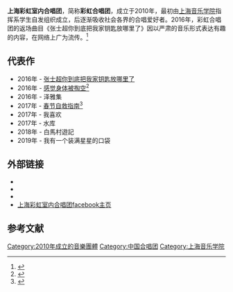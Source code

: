 {{藝人
| 姓名 = 上海彩虹室内合唱团
| 類型 = 组合
| 圖片 = 
| 圖片簡介 = 
| 圖片尺寸 = 150px
| 外文名 = 
| 外文 = 
| 英文名 = Shanghai Rainbow Chamber Singers
| 國籍 = {{PRC}}
| 音樂類型 = [[合唱|合唱]]
| 活躍年代 = 2010年至今
| 經紀公司 = 上海西瓜山文化传媒有限公司
| 網站 = 
}}
{{Infobox Company
| company_name = 上海西瓜山文化传媒有限公司
| company_name_en = Shanghai Xi Gua Shan Culture Media Co.,Ltd.
| company_logo = 
| company_type = [[有限责任公司|有限责任公司]]
| foundation = [[2017年|2017年]]1月17日<br />{{PRC}}[[上海市|上海市]]
| location = [[上海市|上海市]][[浦东新区|浦东新区]]川沙路1098号8幢
| key_people = 
| industry = 文化艺术交流活动策划<br />[[创作|文艺创作]]与[[表演|表演]]<br />[[经纪公司|演出经纪]]
| products = 
| revenue = 
| operating_income = 
| net_income = 
| num_employees = 
| parent = 
| divisions = 
| subsid = 
| homepage = 
| footnotes = 
| founder = [[金承志|金承志]]
| owner = 
| major_shareholder = 金承志（52.8%）<br />叶澄波（26.4%）<br />头头是道投资基金（12%）<br />许诗雨（8.8%）
}}
'''上海彩虹室内合唱团'''，简称'''彩虹合唱团'''，成立于2010年，最初由[[上海音乐学院|上海音乐学院]]指挥系学生自发组织成立，后逐渐吸收社会各界的合唱爱好者。2016年，彩虹合唱团的返场曲目《张士超你到底把我家钥匙放哪里了》因以严肃的音乐形式表达有趣的内容，在网络上广为流传。<ref>{{cite web|title=走红网络的上海彩虹合唱团又来啦！音乐会陪你跨年|url=http://www.xinhuanet.com/local/2017-12/31/c_1122190690.htm|date=2017-12-31|accessdate=2019-11-08|archive-date=2020-10-27|archive-url=https://web.archive.org/web/20201027091010/http://www.xinhuanet.com/local/2017-12/31/c_1122190690.htm|dead-url=no}}</ref>

== 代表作 ==
* 2016年 - [[张士超你到底把我家钥匙放哪里了|张士超你到底把我家钥匙放哪里了]]
* 2016年 - [[感觉身体被掏空|感觉身体被掏空]]<ref name="The Beijing News">{{cite web|url=http://www.bjnews.com.cn/ent/2016/07/28/411616.html|title=《感觉身体被掏空》里的彩蛋和幕后故事你都知道吗？|publisher=新京报|date=2016-07-28|accessdate=2016-07-29|archive-date=2019-01-24|archive-url=https://web.archive.org/web/20190124074137/http://www.bjnews.com.cn/ent/2016/07/28/411616.html|dead-url=no}}</ref>
* 2016年 - 泽雅集
* 2017年 - [[春节自救指南|春节自救指南]]<ref>{{cite web|url=http://www.guancha.cn/Celebrity/2017_01_17_389809.shtml|title=上海彩虹室内合唱团新歌《春节自救指南》 教你平安过春节|publisher=观察者网综合|date=2017-01-17|accessdate=2017-01-17|archive-date=2019-02-19|archive-url=https://web.archive.org/web/20190219055152/https://www.guancha.cn/Celebrity/2017_01_17_389809.shtml|dead-url=no}}</ref>
* 2017年 - 我喜欢
* 2017年 - 水库
* 2018年 - 白馬村遊記
* 2019年 - 我有一个装满星星的口袋

== 外部链接 ==
* {{Sinaweibo}}
* {{bilibili|user=d}}
* {{YouTube|channel=UCC3EcrXH6Wu1-iu8dqDwhgw}}
* [https://www.facebook.com/RainbowChamberSingers/ 上海彩虹室内合唱团facebook主页]{{Wayback|url=https://www.facebook.com/RainbowChamberSingers/ |date=20191231204009 }}

== 参考文献 ==
{{reflist}}

{{華語音樂傳媒大獎年度國語歌曲}}
{{華語音樂傳媒大獎最佳組合}}

[[Category:2010年成立的音樂團體|Category:2010年成立的音樂團體]]
[[Category:中国合唱团|Category:中国合唱团]]
[[Category:上海音乐学院|Category:上海音乐学院]]